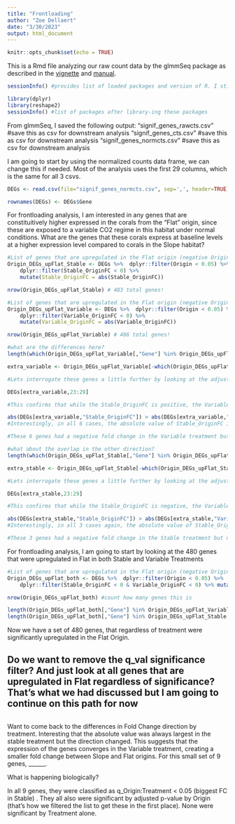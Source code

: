 ```yaml
---
title: "Frontloading"
author: "Zoe Dellaert"
date: "3/30/2023"
output: html_document
---
```


```r
knitr::opts_chunk$set(echo = TRUE)
```

This is a Rmd file analyzing our raw count data by the glmmSeq package as described in the [vignette](https://cran.r-project.org/web/packages/glmmSeq/vignettes/glmmSeq.html) and [manual](https://cran.r-project.org/web/packages/glmmSeq/glmmSeq.pdf).

```r
sessionInfo() #provides list of loaded packages and version of R. I still have version 4.1 for now.
```

```r
library(dplyr)
library(reshape2)
sessionInfo() #list of packages after library-ing these packages
```

From glmmSeq, I saved the following output:
"signif_genes_rawcts.csv" #save this as csv for downstream analysis
"signif_genes_cts.csv" #save this as csv for downstream analysis
"signif_genes_normcts.csv" #save this as csv for downstream analysis

I am going to start by using the normalized counts data frame, we can change this if needed. Most of the analysis uses the first 29 columns, which is the same for all 3 csvs.

```r
DEGs <- read.csv(file="signif_genes_normcts.csv", sep=',', header=TRUE)  %>% dplyr::select(!c('X'))

rownames(DEGs) <- DEGs$Gene
```

For frontloading analysis, I am interested in any genes that are constituitively higher expressed in the corals from the "Flat" origin, since these are exposed to a variable CO2 regime in this habitat under normal conditions. What are the genes that these corals express at baseline levels at a higher expression level compared to corals in the Slope habitat?

```r
#List of genes that are upregulated in the Flat origin (negative OriginFC) in the Stable treatment
Origin_DEGs_upFlat_Stable <- DEGs %>%  dplyr::filter(Origin < 0.05) %>% 
    dplyr::filter(Stable_OriginFC < 0) %>%
    mutate(Stable_OriginFC = abs(Stable_OriginFC))

nrow(Origin_DEGs_upFlat_Stable) # 483 total genes! 

#List of genes that are upregulated in the Flat origin (negative OriginFC) in the Variable treatment
Origin_DEGs_upFlat_Variable <- DEGs %>%  dplyr::filter(Origin < 0.05) %>%
    dplyr::filter(Variable_OriginFC < 0) %>%
    mutate(Variable_OriginFC = abs(Variable_OriginFC))

nrow(Origin_DEGs_upFlat_Variable) # 486 total genes! 
```

``` r
#what are the differences here?
length(which(Origin_DEGs_upFlat_Variable[,"Gene"] %in% Origin_DEGs_upFlat_Stable[,"Gene"])) #count overlapping genes

extra_variable <- Origin_DEGs_upFlat_Variable[-which(Origin_DEGs_upFlat_Variable[,"Gene"] %in% Origin_DEGs_upFlat_Stable[,"Gene"]),"Gene"] #this code checks all of the 486 genes that are upregulated in Flat in the Variable Treatment against all of those in the Stable Treatment (483). It confirms that the 480 of the genes are overlapping between both treatments, so it is good to know that these are not completely different sets of genes. However, 6 genes are extra in the Variable treatment that were not upregulated in Flat in the Stable treatment

#Lets interrogate these genes a little further by looking at the adjusted p-values and fold change for each gene

DEGs[extra_variable,23:29]

#This confirms that while the Stable_OriginFC is positive, the Variable_OriginFC is negative

abs(DEGs[extra_variable,"Stable_OriginFC"]) > abs(DEGs[extra_variable,"Variable_OriginFC"])
#Interestingly, in all 6 cases, the absolute value of Stable_OriginFC is larger than the absolute value of Variable_OriginFC.

#These 6 genes had a negative fold change in the Variable treatment but not the stable treatment. This means that these genes were unregulated in the Flat origin in the Variable treatment but not in the Stable treatment
```

```r
#what about the overlap in the other direction?
length(which(Origin_DEGs_upFlat_Stable[,"Gene"] %in% Origin_DEGs_upFlat_Variable[,"Gene"])) #count overlapping genes

extra_stable <- Origin_DEGs_upFlat_Stable[-which(Origin_DEGs_upFlat_Stable[,"Gene"] %in% Origin_DEGs_upFlat_Variable[,"Gene"]),"Gene"] #this code checks all of the 483 genes that are upregulated in Flat in the Stable Treatment against all of those in the Variable Treatment (486). It confirms that the 480 of the genes are overlapping between both treatments, so it is good to know that these are not completely different sets of genes. However, 3 genes are extra in the Stable treatment that were not upregulated in Flat in the Variable treatment

#Lets interrogate these genes a little further by looking at the adjusted p-values and fold change for each gene

DEGs[extra_stable,23:29]

#This confirms that while the Stable_OriginFC is negative, the Variable_OriginFC is positive (opposite pattern from above)

abs(DEGs[extra_stable,"Stable_OriginFC"]) > abs(DEGs[extra_stable,"Variable_OriginFC"])
#Interestingly, in all 3 cases again, the absolute value of Stable_OriginFC is larger than the absolute value of Variable_OriginFC.

#These 3 genes had a negative fold change in the Stable treatment but not the Variable treatment. This means that these genes were unregulated in the Flat origin in the Stable treatment but not in the Variable treatment
```

For frontloading analysis, I am going to start by looking at the 480 genes that were upregulated in Flat in both Stable and Variable Treatments

```r
#List of genes that are upregulated in the Flat origin (negative OriginFC) in the Stable treatment
Origin_DEGs_upFlat_both <- DEGs %>%  dplyr::filter(Origin < 0.05) %>% 
    dplyr::filter(Stable_OriginFC < 0 & Variable_OriginFC < 0) %>% mutate(Stable_OriginFC = abs(Stable_OriginFC)) %>% mutate(Variable_OriginFC = abs(Variable_OriginFC))

nrow(Origin_DEGs_upFlat_both) #count how many genes this is

length(Origin_DEGs_upFlat_both[,"Gene"] %in% Origin_DEGs_upFlat_Variable[,"Gene"]) #confirm these are the same 480 overlapping genes from above
length(Origin_DEGs_upFlat_both[,"Gene"] %in% Origin_DEGs_upFlat_Stable[,"Gene"]) #confirm these are the same 480 overlapping genes from above

```

Now we have a set of 480 genes, that regardless of treatment were significantly upregulated in the Flat Origin.


## Do we want to remove the q_val significance filter? And just look at all genes that are upregulated in Flat regardless of significance? That's what we had discussed but I am going to continue on this path for now

```r

```



Want to come back to the differences in Fold Change direction by treatment. Interesting that the absolute value was always largest in the stable treatment but the direction changed. This suggests that the expression of the genes converges in the Variable treatment, creating a smaller fold change between Slope and Flat origins. For this small set of 9 genes, ______. 

What is happening biologically?

In all 9 genes, they were classified as q_Origin:Treatment < 0.05 (biggest FC in Stable) . They all also were significant by adjusted p-value by Origin (that's how we filtered the list to get these in the first place). None were significant by Treatment alone.
